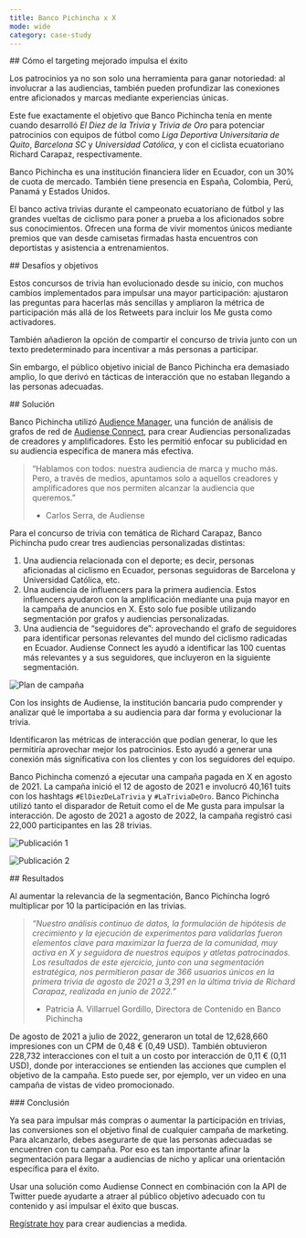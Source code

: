 ```yaml
---
title: Banco Pichincha x X
mode: wide
category: case-study
---
```


<div id="how-enhanced-targeting-enhances-success">
  ## Cómo el targeting mejorado impulsa el éxito
</div>

Los patrocinios ya no son solo una herramienta para ganar notoriedad: al involucrar a las audiencias, también pueden profundizar las conexiones entre aficionados y marcas mediante experiencias únicas. 

Este fue exactamente el objetivo que Banco Pichincha tenía en mente cuando desarrolló *El Diez de la Trivia* y *Trivia de Oro* para potenciar patrocinios con equipos de fútbol como *Liga Deportiva Universitaria de Quito*, *Barcelona SC* y *Universidad Católica*, y con el ciclista ecuatoriano Richard Carapaz, respectivamente.

Banco Pichincha es una institución financiera líder en Ecuador, con un 30% de cuota de mercado. También tiene presencia en España, Colombia, Perú, Panamá y Estados Unidos.

El banco activa trivias durante el campeonato ecuatoriano de fútbol y las grandes vueltas de ciclismo para poner a prueba a los aficionados sobre sus conocimientos. Ofrecen una forma de vivir momentos únicos mediante premios que van desde camisetas firmadas hasta encuentros con deportistas y asistencia a entrenamientos.

<div id="challenges-and-goals">
  ## Desafíos y objetivos
</div>

Estos concursos de trivia han evolucionado desde su inicio, con muchos cambios implementados para impulsar una mayor participación: ajustaron las preguntas para hacerlas más sencillas y ampliaron la métrica de participación más allá de los Retweets para incluir los Me gusta como activadores. 

También añadieron la opción de compartir el concurso de trivia junto con un texto predeterminado para incentivar a más personas a participar. 

Sin embargo, el público objetivo inicial de Banco Pichincha era demasiado amplio, lo que derivó en tácticas de interacción que no estaban llegando a las personas adecuadas. 

<div id="solution">
  ## Solución
</div>

Banco Pichincha utilizó [Audience Manager](https://help.audiense.com/knowledge/audience-manager), una función de análisis de grafos de red de [Audiense Connect](https://resources.audiense.com/blog/what-can-i-do-with-audiense-connect-twitter-marketing-plan), para crear Audiencias personalizadas de creadores y amplificadores. Esto les permitió enfocar su publicidad en su audiencia específica de manera más efectiva.

> “Hablamos con todos: nuestra audiencia de marca y mucho más. Pero, a través de medios, apuntamos solo a aquellos creadores y amplificadores que nos permiten alcanzar la audiencia que queremos.”
> 
> - Carlos Serra, de Audiense

Para el concurso de trivia con temática de Richard Carapaz, Banco Pichincha pudo crear tres audiencias personalizadas distintas:

1. Una audiencia relacionada con el deporte; es decir, personas aficionadas al ciclismo en Ecuador, personas seguidoras de Barcelona y Universidad Católica, etc.
1. Una audiencia de influencers para la primera audiencia. Estos influencers ayudaron con la amplificación mediante una puja mayor en la campaña de anuncios en X. Esto solo fue posible utilizando segmentación por grafos y audiencias personalizadas. 
1. Una audiencia de “seguidores de”: aprovechando el grafo de seguidores para identificar personas relevantes del mundo del ciclismo radicadas en Ecuador. Audiense Connect les ayudó a identificar las 100 cuentas más relevantes y a sus seguidores, que incluyeron en la siguiente segmentación. 

![Plan de campaña](/images/success-stories/audiense-banco-pichincha-1.png)

Con los insights de Audiense, la institución bancaria pudo comprender y analizar qué le importaba a su audiencia para dar forma y evolucionar la trivia.

Identificaron las métricas de interacción que podían generar, lo que les permitiría aprovechar mejor los patrocinios. Esto ayudó a generar una conexión más significativa con los clientes y con los seguidores del equipo.

Banco Pichincha comenzó a ejecutar una campaña pagada en X en agosto de 2021. La campaña inició el 12 de agosto de 2021 e involucró 40,161 tuits con los hashtags `#ElDiezDeLaTrivia` y `#LaTriviaDeOro`. Banco Pichincha utilizó tanto el disparador de Retuit como el de Me gusta para impulsar la interacción. De agosto de 2021 a agosto de 2022, la campaña registró casi 22,000 participantes en las 28 trivias.

![Publicación 1](/images/success-stories/audiense-banco-pichincha-2.png)

![Publicación 2](/images/success-stories/audiense-banco-pichincha-3.png)

<div id="results">
  ## Resultados
</div>

Al aumentar la relevancia de la segmentación, Banco Pichincha logró multiplicar por 10 la participación en las trivias. 

> *“Nuestro análisis continuo de datos, la formulación de hipótesis de crecimiento y la ejecución de experimentos para validarlas fueron elementos clave para maximizar la fuerza de la comunidad, muy activa en X y seguidora de nuestros equipos y atletas patrocinados. Los resultados de este ejercicio, junto con una segmentación estratégica, nos permitieron pasar de 366 usuarios únicos en la primera trivia de agosto de 2021 a 3,291 en la última trivia de Richard Carapaz, realizada en junio de 2022.”*
> 
> - Patricia A. Villarruel Gordillo, Directora de Contenido en Banco Pichincha

De agosto de 2021 a julio de 2022, generaron un total de 12,628,660 impresiones con un CPM de 0,48 € (0,49 USD). También obtuvieron 228,732 interacciones con el tuit a un costo por interacción de 0,11 € (0,11 USD), donde por interacciones se entienden las acciones que cumplen el objetivo de la campaña. Esto puede ser, por ejemplo, ver un video en una campaña de vistas de video promocionado. 

<div id="conclusion">
  ### Conclusión
</div>

Ya sea para impulsar más compras o aumentar la participación en trivias, las conversiones son el objetivo final de cualquier campaña de marketing. Para alcanzarlo, debes asegurarte de que las personas adecuadas se encuentren con tu campaña. Por eso es tan importante afinar la segmentación para llegar a audiencias de nicho y aplicar una orientación específica para el éxito.

Usar una solución como Audiense Connect en combinación con la API de Twitter puede ayudarte a atraer al público objetivo adecuado con tu contenido y así impulsar el éxito que buscas.

[Regístrate hoy](https://dashboard.audiense.com/app/signup/connect) para crear audiencias a medida.